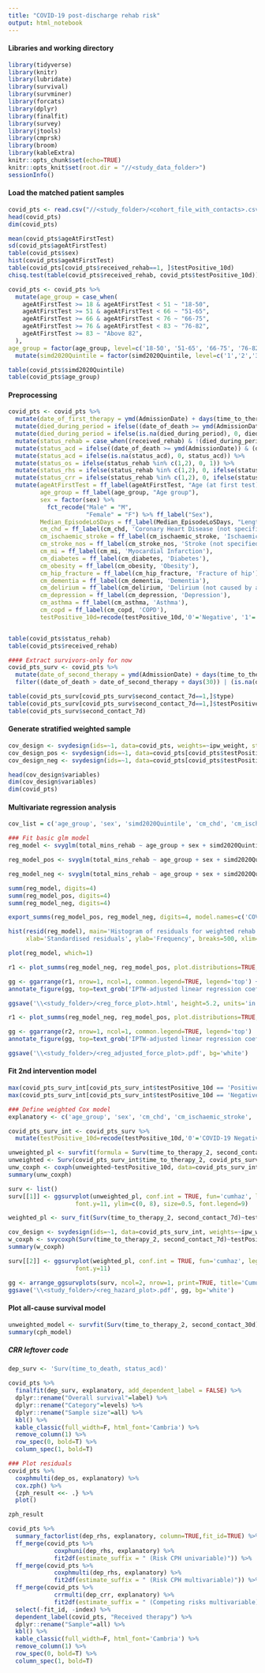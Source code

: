 ```yaml
---
title: "COVID-19 post-discharge rehab risk"
output: html_notebook
---
```


#### Libraries and working directory

```r
library(tidyverse)
library(knitr)
library(lubridate)
library(survival)
library(survminer)
library(forcats)
library(dplyr)
library(finalfit)
library(survey)
library(jtools)
library(cmprsk)
library(broom)
library(kableExtra)
knitr::opts_chunk$set(echo=TRUE)
knitr::opts_knit$set(root.dir = "//<study_data_folder>")
sessionInfo()
```

#### Load the matched patient samples

```r
covid_pts <- read.csv("//<study_folder>/<cohort_file_with_contacts>.csv")
head(covid_pts)
dim(covid_pts)
```

```r
mean(covid_pts$ageAtFirstTest)
sd(covid_pts$ageAtFirstTest)
table(covid_pts$sex)
hist(covid_pts$ageAtFirstTest)
table(covid_pts[covid_pts$received_rehab==1, ]$testPositive_10d)
chisq.test(table(covid_pts$received_rehab, covid_pts$testPositive_10d))
```

```r
covid_pts <- covid_pts %>%
  mutate(age_group = case_when(
    ageAtFirstTest >= 18 & ageAtFirstTest < 51 ~ "18-50",
    ageAtFirstTest >= 51 & ageAtFirstTest < 66 ~ "51-65",
    ageAtFirstTest >= 66 & ageAtFirstTest < 76 ~ "66-75",
    ageAtFirstTest >= 76 & ageAtFirstTest < 83 ~ "76-82",
    ageAtFirstTest >= 83 ~ "Above 82",
  ),
age_group = factor(age_group, level=c('18-50', '51-65', '66-75', '76-82', 'Above 82'))) %>%
  mutate(simd2020Quintile = factor(simd2020Quintile, level=c('1','2','3','4','5')))

table(covid_pts$simd2020Quintile)
table(covid_pts$age_group)
```
#### Preprocessing

```r
covid_pts <- covid_pts %>%
  mutate(date_of_first_therapy = ymd(AdmissionDate) + days(time_to_therapy)) %>%
  mutate(died_during_period = ifelse((date_of_death >= ymd(AdmissionDate)) & (date_of_death <= ymd(AdmissionDate) + days(30)), 1, 0)) %>%
  mutate(died_during_period = ifelse(is.na(died_during_period), 0, died_during_period)) %>%
  mutate(status_rehab = case_when((received_rehab) & !(died_during_period) ~ 1, !(received_rehab) & !(died_during_period) ~ 2, (received_rehab) & (died_during_period) ~ 3, !(received_rehab) & (died_during_period) ~ 4)) %>%
  mutate(status_acd = ifelse((date_of_death >= ymd(AdmissionDate)) & (date_of_death <= ymd(date_of_first_therapy)), 1, 0)) %>%
  mutate(status_acd = ifelse(is.na(status_acd), 0, status_acd)) %>%
  mutate(status_os = ifelse(status_rehab %in% c(1,2), 0, 1)) %>%
  mutate(status_rhs = ifelse(status_rehab %in% c(1,2), 0, ifelse(status_rehab == 3, 1, 0))) %>%
  mutate(status_crr = ifelse(status_rehab %in% c(1,2), 0, ifelse(status_rehab == 3, 1, 2))) %>%
  mutate(ageAtFirstTest = ff_label(ageAtFirstTest, "Age (at first test)"),
         age_group = ff_label(age_group, "Age group"),
         sex = factor(sex) %>%
           fct_recode("Male" = "M",
                      "Female" = "F") %>% ff_label("Sex"),
         Median_EpisodeLoSDays = ff_label(Median_EpisodeLoSDays, "Length-of-stay (median, days)"),
         cm_chd = ff_label(cm_chd, 'Coronary Heart Disease (not specified)'),
         cm_ischaemic_stroke = ff_label(cm_ischaemic_stroke, 'Ischaemic stroke'),
         cm_stroke_nos = ff_label(cm_stroke_nos, 'Stroke (not specified)'),
         cm_mi = ff_label(cm_mi, 'Myocardial Infarction'),
         cm_diabetes = ff_label(cm_diabetes, 'Diabetes'),
         cm_obesity = ff_label(cm_obesity, 'Obesity'),
         cm_hip_fracture = ff_label(cm_hip_fracture, 'Fracture of hip'),
         cm_dementia = ff_label(cm_dementia, 'Dementia'),
         cm_delirium = ff_label(cm_delirium, 'Delirium (not caused by alcohol)'),
         cm_depression = ff_label(cm_depression, 'Depression'),
         cm_asthma = ff_label(cm_asthma, 'Asthma'),
         cm_copd = ff_label(cm_copd, 'COPD'),
         testPositive_10d=recode(testPositive_10d,'0'='Negative', '1'='Positive'))


table(covid_pts$status_rehab)
table(covid_pts$received_rehab)
```
```r
#### Extract survivors-only for now
covid_pts_surv <- covid_pts %>%
  mutate(date_of_second_therapy = ymd(AdmissionDate) + days(time_to_therapy_2)) %>%
  filter((date_of_death > date_of_second_therapy + days(30)) | (is.na(date_of_death)))

table(covid_pts_surv[covid_pts_surv$second_contact_7d==1,]$type)
table(covid_pts_surv[covid_pts_surv$second_contact_7d==1,]$testPositive_10d)
table(covid_pts_surv$second_contact_7d)
```


#### Generate stratified weighted sample
```r
cov_design <- svydesign(ids=~1, data=covid_pts, weights=~ipw_weight, strata=~testPositive_10d, nest=TRUE)
cov_design_pos <- svydesign(ids=~1, data=covid_pts[covid_pts$testPositive_10d=='Positive', ], strata=~testPositive_10d, weights=~ipw_weight)
cov_design_neg <- svydesign(ids=~1, data=covid_pts[covid_pts$testPositive_10d=='Negative', ], weights=~ipw_weight)
```
```r
head(cov_design$variables)
dim(cov_design$variables)
dim(covid_pts)
```


#### Multivariate regression analysis
```r
cov_list = c('age_group', 'sex', 'simd2020Quintile', 'cm_chd', 'cm_ischaemic_stroke', 'cm_stroke_nos', 'cm_mi', 'cm_diabetes', 'cm_obesity', 'cm_dementia', 'cm_delirium', 'cm_depression', 'cm_asthma', 'cm_copd', 'strata(testPositive_10d)')

### Fit basic glm model
reg_model <- svyglm(total_mins_rehab ~ age_group + sex + simd2020Quintile + cm_chd + cm_ischaemic_stroke + cm_stroke_nos + cm_mi + cm_diabetes + cm_obesity + cm_dementia + cm_delirium + cm_depression + cm_asthma + cm_copd + testPositive_10d, data=covid_pts, design=cov_design)

reg_model_pos <- svyglm(total_mins_rehab ~ age_group + sex + simd2020Quintile + cm_chd + cm_ischaemic_stroke + cm_stroke_nos + cm_mi + cm_diabetes + cm_obesity + cm_dementia + cm_delirium + cm_depression + cm_asthma + cm_copd, data=covid_pts, design=cov_design_pos)

reg_model_neg <- svyglm(total_mins_rehab ~ age_group + sex + simd2020Quintile + cm_chd + cm_ischaemic_stroke + cm_stroke_nos + cm_mi + cm_diabetes + cm_obesity + cm_dementia + cm_delirium + cm_depression + cm_asthma + cm_copd, data=covid_pts, design=cov_design_neg)

summ(reg_model, digits=4)
summ(reg_model_pos, digits=4)
summ(reg_model_neg, digits=4)
```
```r
export_summs(reg_model_pos, reg_model_neg, digits=4, model.names=c('COVID-19 Positive','COVID-19 Negative'), scale=TRUE, error_format="[{conf.low}, {conf.high}]", to_file='html', file.name='\\<study_folder>/<glm_model_summary>.html')
```


```r
hist(resid(reg_model), main='Histogram of residuals for weighted rehab duration model.',
     xlab='Standardised residuals', ylab='Frequency', breaks=500, xlim=c(-800, 800))

plot(reg_model, which=1)
```

```r
r1 <- plot_summs(reg_model_neg, reg_model_pos, plot.distributions=TRUE, inner_ci_level=.8, model.names=c('COVID-19 Negative','COVID-19 Positive'), coefs=c('Age'='ageAtFirstTest', 'Sex (% Male)'='sexMale', 'Coronary Heart Disease (unspecified)'='cm_chdY', 'Ischaemic Stroke'='cm_ischaemic_strokeY', 'Stroke (unspecified)'='cm_stroke_nosY', 'Myocardial Infarction'='cm_miY', 'Diabetes'='cm_diabetesY', 'Obesity'='cm_obesityY', 'Hip fracture'='cm_hip_fractureY', 'Dementia'='cm_dementiaY', 'Delirium (not alcohol-induced)'='cm_deliriumY', 'Depression'='cm_depressionY', 'Asthma'='cm_asthmaY', 'COPD'='cm_copdY'), scale=TRUE, robust=TRUE, font.legend=12)

gg <- ggarrange(r1, nrow=1, ncol=1, common.legend=TRUE, legend='top') + theme(plot.margin=grid::unit(c(0,0,0,0), 'mm'))
annotate_figure(gg, top=text_grob('IPTW-adjusted linear regression coefficients for outcome of total rehabilitation time', face='bold', size=12))

ggsave('\\<study_folder>/<reg_force_plot>.html', height=5.2, units='in', bg='white')
```

```r
r1 <- plot_summs(reg_model_neg, reg_model_pos, plot.distributions=TRUE, inner_ci_level=.8, model.names=c('COVID-19 Negative','COVID-19 Positive'), coefs=c('Age'='ageAtFirstTest', 'Sex (% Male)'='sexMale', 'Coronary Heart Disease (unspecified)'='cm_chd', 'Ischaemic Stroke'='cm_ischaemic_stroke', 'Stroke (unspecified)'='cm_stroke_nos', 'Myocardial Infarction'='cm_mi', 'Diabetes'='cm_diabetes', 'Obesity'='cm_obesity', 'Hip fracture'='cm_hip_fracture', 'Dementia'='cm_dementia', 'Delirium (not alcohol-induced)'='cm_delirium', 'Depression'='cm_depression', 'Asthma'='cm_asthma', 'COPD'='cm_copd'), scale=TRUE, robust=TRUE, font.legend=12)

gg <- ggarrange(r2, nrow=1, ncol=1, common.legend=TRUE, legend='top')
annotate_figure(gg, top=text_grob('IPTW-adjusted linear regression coefficient for length of stay relative to outcome of total rehabilitation time', face='bold', size=12))

ggsave('\\<study_folder>/<reg_adjusted_force_plot>.pdf', bg='white')
```

#### Fit 2nd intervention model
```r
max(covid_pts_surv_int[covid_pts_surv_int$testPositive_10d == 'Positive',]$time_to_therapy_2)
max(covid_pts_surv_int[covid_pts_surv_int$testPositive_10d == 'Negative',]$time_to_therapy_2)
```

```r
### Define weighted Cox model
explanatory <- c('age_group', 'sex', 'cm_chd', 'cm_ischaemic_stroke', 'cm_stroke_nos', 'cm_mi', 'cm_diabetes', 'cm_obesity', 'cm_hip_fracture', 'cm_dementia', 'cm_delirium', 'cm_depression', 'cm_asthma', 'cm_copd', 'index_LOS', 'strata(testPositive_10d)')

covid_pts_surv_int <- covid_pts_surv %>%
  mutate(testPositive_10d=recode(testPositive_10d,'0'='COVID-19 Negative', '1'='COVID-19 Positive'))

unweighted_pl <- survfit(formula = Surv(time_to_therapy_2, second_contact_7d)~testPositive_10d, data=covid_pts_surv_int)
unweighted <- Surv(covid_pts_surv_int$time_to_therapy_2, covid_pts_surv_int$second_contact_7d)
unw_coxph <- coxph(unweighted~testPositive_10d, data=covid_pts_surv_int)
summary(unw_coxph)

surv <- list()
surv[[1]] <- ggsurvplot(unweighted_pl, conf.int = TRUE, fun='cumhaz', legend.title="", legend.labs=c('COVID-19 Negative', 'COVID-19 Positive'), palette=c('lancet'), title='Unadjusted hazard model', xlab='Days from admission', font.title=c(11,'bold'), font.x=11,
                   font.y=11, ylim=c(0, 8), size=0.5, font.legend=9)
```
```r
weighted_pl <- surv_fit(Surv(time_to_therapy_2, second_contact_7d)~testPositive_10d, data=covid_pts_surv_int, weights=covid_pts_surv_int$ipw_weight)

cov_design <- svydesign(ids=~1, data=covid_pts_surv_int, weights=~ipw_weight, strata=~testPositive_10d, nest=TRUE)
w_coxph <- svycoxph(Surv(time_to_therapy_2, second_contact_7d)~testPositive_10d, data=covid_pts_surv_int, design=cov_design)
summary(w_coxph)

surv[[2]] <- ggsurvplot(weighted_pl, conf.int = TRUE, fun='cumhaz', legend.title="", legend.labs=c('COVID-19 Negative','COVID-19 Positive'), palette=c('lancet'), title='IPTW-adjusted hazard model', xlab='Days from admission', font.title=c(11,'bold'), font.x=11, font.legend=9, size=0.5,
                   font.y=11)
```

```r
gg <- arrange_ggsurvplots(surv, ncol=2, nrow=1, print=TRUE, title='Cumulative hazard ratios relative to outcome of second consecutive contact within 7 days', font.title=c(14, 'bold'))
ggsave('\\<study_folder>/<reg_hazard_plot>.pdf', gg, bg='white')
```


#### Plot all-cause survival model
```r
unweighted_model <- survfit(Surv(time_to_therapy_2, second_contact_30d)~ageAtFirstTest + sex + cm_obesity + cm_ischaemic_stroke + cm_stroke_nos + cm_chd + cm_mi + cm_diabetes + cm_hip_fracture + cm_dementia + cm_delirium + cm_depression + cm_asthma + cm_copd + Median_EpisodeLoSDays + strata(testPositive_10d), data=covid_pts_surv, weights=ipw_weight)
summary(cph_model)
```


##### CRR leftover code

```r
dep_surv <- 'Surv(time_to_death, status_acd)'

covid_pts %>% 
  finalfit(dep_surv, explanatory, add_dependent_label = FALSE) %>%
  dplyr::rename("Overall survival"=label) %>%
  dplyr::rename("Category"=levels) %>%
  dplyr::rename("Sample size"=all) %>%
  kbl() %>%
  kable_classic(full_width=F, html_font='Cambria') %>%
  remove_column(1) %>%
  row_spec(0, bold=T) %>%
  column_spec(1, bold=T)
```
```r
### Plot residuals
covid_pts %>% 
  coxphmulti(dep_os, explanatory) %>%
  cox.zph() %>%
  {zph_result <<- .} %>%
  plot()
```

```r
zph_result
```
```r
covid_pts %>%
  summary_factorlist(dep_rhs, explanatory, column=TRUE,fit_id=TRUE) %>%
  ff_merge(covid_pts %>%
             coxphuni(dep_rhs, explanatory) %>%
             fit2df(estimate_suffix = " (Risk CPH univariable)")) %>%
  ff_merge(covid_pts %>%
             coxphmulti(dep_rhs, explanatory) %>%
             fit2df(estimate_suffix = " (Risk CPH multivariable)")) %>%
  ff_merge(covid_pts %>%
             crrmulti(dep_crr, explanatory) %>%
             fit2df(estimate_suffix = " (Competing risks multivariable)")) %>%
  select(-fit_id, -index) %>%
  dependent_label(covid_pts, "Received therapy") %>%
  dplyr::rename("Sample"=all) %>%
  kbl() %>%
  kable_classic(full_width=F, html_font='Cambria') %>%
  remove_column(1) %>%
  row_spec(0, bold=T) %>%
  column_spec(1, bold=T) 
```

